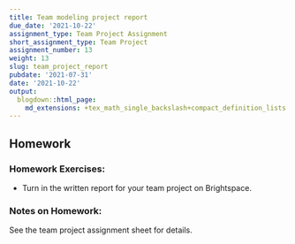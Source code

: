 ```yaml
---
title: Team modeling project report
due_date: '2021-10-22'
assignment_type: Team Project Assignment
short_assignment_type: Team Project
assignment_number: 13
weight: 13
slug: team_project_report
pubdate: '2021-07-31'
date: '2021-10-22'
output:
  blogdown::html_page:
    md_extensions: +tex_math_single_backslash+compact_definition_lists
---
```

## Homework

### Homework Exercises:

* Turn in the written report for your team project on Brightspace.

### Notes on Homework:


See the team project assignment sheet for details.